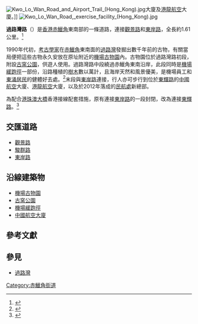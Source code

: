 {{Notability Unreferenced |time=2013-07-08T02:02:56+00:00}}
{{Infobox Hong Kong Road
|中文街道名稱 = 過路灣路
|英文街道名稱 = Kwo Lo Wan Road
|圖片 = File:Kwo Lo Wan Road (Hong Kong).JPG
|圖片說明 = 過路灣路，背後為一輛駛過觀景路的[[城巴S56線|城巴S56]]。
|隸屬幹線 =  
|路段總長度 = 1.61
|車速限制 = 
|行車線數量 = 
|所在地區 = [[離島區|離島區]]
|起點 = [[赤鱲角|赤鱲角]][[觀景路|觀景路]]
|終點 = [[赤鱲角|赤鱲角]][[東輝路|東輝路]]
|道路命名日期 = 1998年1月2日
|命名文件 = 2019年7月26日第4781號公告
|道路動工日期 =  
|道路興建計劃 =  
|道路舊名資料 = 
|通車日期 = 1998年
}}
[[File:Kwo_Lo_Wan_Road_and_Airport_Trail_(Hong_Kong).jpg|thumb]]大廈及[[港龍航空|港龍航空]]大廈。]]
[[File:Kwo_Lo_Wan_Road,_exercise_facility_(Hong_Kong).jpg|thumb]]

'''過路灣路'''（{{lang-en|Kwo Lo Wan Road}}）是[[香港|香港]][[赤鱲角|赤鱲角]]東南部的一條道路，連接[[觀景路|觀景路]]和[[東岸路|東岸路]]，全長約1.61公里。<ref>{{cite web|url=https://www.gld.gov.hk/egazette/pdf/20192330/cgn201923304781.pdf|title=街道命名|publisher=[[地政總署|地政總署]]|location=[[香港|香港]]|date=2019-07-26|archive-url=https://web.archive.org/web/20191106025835/https://www.gld.gov.hk/egazette/pdf/20192330/cgn201923304781.pdf|archive-date=2019-11-06|deadurl=no}}</ref>

1990年代初，[[考古學家|考古學家]]在[[赤鱲角|赤鱲角]]東南面的[[過路灣|過路灣]]發掘出數千年前的古物，有關當局便把這些古物永久安放在原址附近的[[機場古物園|機場古物園]]內。古物園位於過路灣路初段，附設[[古窯公園|古窯公園]]，供遊人使用。過路灣路中段繞過赤鱲角東南沿岸，此段同時是[[機場緩跑徑|機場緩跑徑]]一部份，沿路種植的[[樹木|樹木]]數以萬計，且海岸天然和風景優美，是機場員工和[[東涌_(香港)|東涌]][[居民|居民]]的健體好去處。<ref>{{cite news|url=https://www.hongkongairport.com/tc/media-centre/press-release/2006/pr_828|title=機場緩跑徑及古窯公園啟用|publisher=[[香港國際機場|香港國際機場]]|date=2006-03-18|archive-url=https://web.archive.org/web/20180426223952/https://www.hongkongairport.com/tc/media-centre/press-release/2006/pr_828|archive-date=2018-04-26|deadurl=no}}</ref>末段與[[東岸路|東岸路]]連接，行人亦可步行到位於[[東輝路|東輝路]]的[[中國航空|中國航空]]大廈、[[港龍航空|港龍航空]]大廈，以及於2012年落成的[[民航處|民航處]]新總部。

為配合[[港珠澳大橋|港珠澳大橋]]香港接線配套措施，原有連接[[東岸路|東岸路]]的一段封閉，改為連接[[東輝路|東輝路]]。<ref>{{cite news|url=https://www.hongkongairport.com/tc/media-centre/press-release/2019/pr_1426|title=機場島上的禁區及限制區更新|publisher=[[香港國際機場|香港國際機場]]|date=2019-12-06|archive-url=https://web.archive.org/web/20200630022632/https://www.hongkongairport.com/tc/media-centre/press-release/2019/pr_1426|archive-date=2020-06-30|deadurl=no}}</ref>

==交匯道路==
*[[觀景路|觀景路]]
*[[駿群路|駿群路]]
*[[東岸路|東岸路]]

==沿線建築物==
*[[機場古物園|機場古物園]]
*[[古窯公園|古窯公園]]
*[[機場緩跑徑|機場緩跑徑]]
*[[中國航空大廈|中國航空大廈]]

==參考文獻==
{{reflist}}

==參見==
*[[過路灣|過路灣]]

[[Category:赤鱲角街道|Category:赤鱲角街道]]